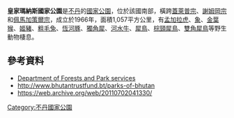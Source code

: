 {{coord|26|53|58|N|90|45|29|E|display=title}}
{{Infobox protected area
| name = 皇家瑪納斯國家公園
| alt_name=
| iucn_category = II 
| photo = Royal Manas National Park Bhutan.JPG
| photo_caption = 皇家瑪納斯國家公園入口
| map_image = Royal Manas protected area location map.png
| map_caption = 皇家瑪納斯國家公園（粉色區域）在不丹的位置
| coordinates = 
| location = [[不丹|不丹]][[蓋萊普宗|蓋萊普宗]]、[[謝姆岡宗|謝姆岡宗]]、[[佩馬加策爾宗|佩馬加策爾宗]]
| nearest_city = 
| area = 1057 km<sup>2</sup>.
| established = 1966
| governing_body = 
| website = http://www.dofps.gov.bt/?page_id=296
}}
'''皇家瑪納斯國家公園'''是[[不丹|不丹]]的[[國家公園|國家公園]]，位於該國南部，橫跨[[蓋萊普宗|蓋萊普宗]]、[[謝姆岡宗|謝姆岡宗]]和[[佩馬加策爾宗|佩馬加策爾宗]]，成立於1966年，面積1,057平方公里，有[[孟加拉虎|孟加拉虎]]、[[象|象]]、[[金葉猴|金葉猴]]、[[姬豬|姬豬]]、[[粗毛兔|粗毛兔]]、[[恆河豚|恆河豚]]、[[獨角犀屬|獨角犀]]、[[河水牛|河水牛]]、[[犀鳥科|犀鳥]]、[[棕頸犀鳥|棕頸犀鳥]]、[[雙角犀鳥|雙角犀鳥]]等野生動物棲息。

==參考資料==
* [http://www.dofps.gov.bt/?page_id=296 Department of Forests and Park services] {{Wayback|url=http://www.dofps.gov.bt/?page_id=296 |date=20181107145315 }}
* http://www.bhutantrustfund.bt/parks-of-bhutan {{Wayback|url=http://www.bhutantrustfund.bt/parks-of-bhutan |date=20110702041330 }}
* https://web.archive.org/web/20110702041330/

{{Bhutan-geo-stub}}
[[Category:不丹國家公園|Category:不丹國家公園]]